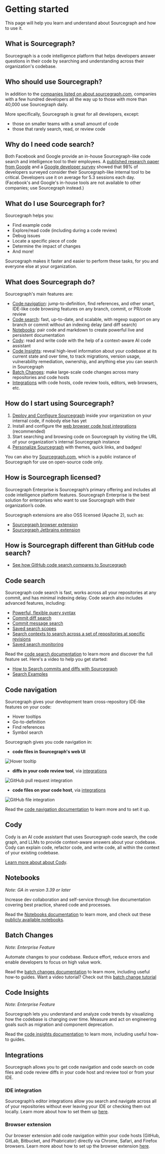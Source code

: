 # Getting started

<p className="subtitle"> This page will help you learn and understand about Sourcegraph and how to use it. </p>

## What is Sourcegraph?

Sourcegraph is a code intelligence platform that helps developers answer questions in their code by searching and understanding across their organization's codebase.

## Who should use Sourcegraph?

In addition to the [companies listed on about.sourcegraph.com](https://about.sourcegraph.com), companies with a few hundred developers all the way up to those with more than 40,000 use Sourcegraph daily.

More specifically, Sourcegraph is great for all developers, except:

- those on smaller teams with a small amount of code
- those that rarely search, read, or review code

## Why do I need code search?

Both Facebook and Google provide an in-house Sourcegraph-like code search and intelligence tool to their employees. A [published research paper from Google](https://static.googleusercontent.com/media/research.google.com/en//pubs/archive/43835.pdf) and a [Google developer survey](https://docs.google.com/document/d/1LQxLk4E3lrb3fIsVKlANu_pUjnILteoWMMNiJQmqNVU/edit#heading=h.xxziwxixfqq3) showed that 98% of developers surveyed consider their Sourcegraph-like internal tool to be critical. Developers use it on average for 5.3 sessions each day. (Facebook's and Google's in-house tools are not available to other companies; use Sourcegraph instead.)

## What do I use Sourcegraph for?

Sourcegraph helps you:

- Find example code
- Explore/read code (including during a code review)
- Debug issues
- Locate a specific piece of code
- Determine the impact of changes
- And more!

Sourcegraph makes it faster and easier to perform these tasks, for you and everyone else at your organization.

## What does Sourcegraph do?

Sourcegraph's main features are:

- [Code navigation](#code-navigation): jump-to-definition, find references, and other smart, IDE-like code browsing features on any branch, commit, or PR/code review
- [Code search](#code-search): fast, up-to-date, and scalable, with regexp support on any branch or commit without an indexing delay (and diff search)
- [Notebooks](#notebooks): pair code and markdown to create powerful live and persistent documentation
- [Cody](#cody): read and write code with the help of a context-aware AI code assistant
- [Code Insights](#code-insights): reveal high-level information about your codebase at its current state and over time, to track migrations, version usage, vulnerability remediation, ownership, and anything else you can search in Sourcegraph
- [Batch Changes](#batch-changes): make large-scale code changes across many repositories and code hosts
- [Integrations](#integrations) with code hosts, code review tools, editors, web browsers, etc.

## How do I start using Sourcegraph?

1. [Deploy and Configure Sourcegraph](../admin/deploy/index.md) inside your organization on your internal code, if nobody else has yet
1. Install and configure the [web browser code host integrations](../integration/browser_extension.md) (recommended)
1. Start searching and browsing code on Sourcegraph by visiting the URL of your organization's internal Sourcegraph instance
1. [Personalize Sourcegraph](personalization/index.md) with themes, quick links, and badges!

You can also try [Sourcegraph.com](https://sourcegraph.com/search), which is a public instance of Sourcegraph for use on open-source code only.

## How is Sourcegraph licensed?

Sourcegraph Enterprise is Sourcegraph’s primary offering and includes all code intelligence platform features. Sourcegraph Enterprise is the best solution for enterprises who want to use Sourcegraph with their organization’s code.

Sourcegraph extensions are also OSS licensed (Apache 2), such as:

- [Sourcegraph browser extension](https://github.com/sourcegraph/sourcegraph/tree/master/client/browser)
- [Sourcegraph Jetbrains extension](https://github.com/sourcegraph/sourcegraph/tree/main/client/jetbrains)

## How is Sourcegraph different than GitHub code search?

- [See how GitHub code search compares to Sourcegraph](./github-vs-sourcegraph)

## Code search

Sourcegraph code search is fast, works across all your repositories at any commit, and has minimal indexing delay. Code search also includes advanced features, including:

- [Powerful, flexible query syntax](../code_search/reference/queries.md)
- [Commit diff search](../code_search/explanations/features.md#commit-diff-search)
- [Commit message search](../code_search/explanations/features.md#commit-message-search)
- [Saved search scopes](../code_search/explanations/features.md#search-scopes)
- [Search contexts to search across a set of repositories at specific revisions](../code_search/explanations/features.md#search-contexts)
- [Saved search monitoring](../code_monitoring/index.md)

Read the [code search documentation](../code_search/index.md) to learn more and discover the full feature set. Here's a video to help you get started:
- [How to Search commits and diffs with Sourcegraph](https://youtu.be/w-RrDz9hyGI)
- [Search Examples](https://sourcegraph.github.io/sourcegraph-search-examples/)

## Code navigation

Sourcegraph gives your development team cross-repository IDE-like features on your code:

- Hover tooltips
- Go-to-definition
- Find references
- Symbol search

Sourcegraph gives you code navigation in:

- **code files in Sourcegraph's web UI**

![Hover tooltip](https://storage.googleapis.com/sourcegraph-assets/code-graph/docs/hover-tooltip.png)

- **diffs in your code review tool**, via [integrations](../integration/index.md)

![GitHub pull request integration](https://storage.googleapis.com/sourcegraph-assets/code-graph/docs/github-pr.png)

- **code files on your code host**, via [integrations](../integration/index.md)

![GitHub file integration](https://storage.googleapis.com/sourcegraph-assets/code-graph/docs/github-file.png)

Read the [code navigation documentation](../code_navigation/index.md) to learn more and to set it up.

## Cody

Cody is an AI code assistant that uses Sourcegraph code search, the code graph, and LLMs to provide context-aware answers about your codebase. Cody can explain code, refactor code, and write code, all within the context of your existing codebase.

[Learn more about about Cody](../cody/overview/index.md).

## Notebooks

_Note: GA in version 3.39 or later_

Increase dev collaboration and self-service through live documentation covering best practice, shared code and processes.

Read the [Notebooks documentation](../notebooks/index.md) to learn more, and check out these [publicly available notebooks](https://sourcegraph.com/notebooks?_ga=2.9922293.1906238367.1667257632-528424761.1615652680&_gl=1*1xalma3*_ga*NTI4NDI0NzYxLjE2MTU2NTI2ODA.*_ga_E82CCDYYS1*MTY2NzI1NzYzMi41NS4xLjE2NjcyNjA3NjIuMC4wLjA.).

## Batch Changes

_Note: Enterprise Feature_

Automate changes to your codebase. Reduce effort, reduce errors and enable developers to focus on high value work.

Read the [batch changes documentation](../batch_changes/index.md) to learn more, including useful how-to guides. Want a video tutorial? Check out this [batch change tutorial](https://www.youtube.com/watch?v=eOmiyXIWTCw)

## Code Insights

_Note: Enterprise Feature_

Sourcegraph lets you understand and analyze code trends by visualizing how the codebase is changing over time. Measure and act on engineering goals such as migration and component deprecation.

Read the [code insights documentation](../code_insights/index.md) to learn more, including useful how-to guides.

## Integrations

Sourcegraph allows you to get code navigation and code search on code files and code review diffs in your code host and review tool or from your IDE.

### IDE integration

Sourcegraph’s editor integrations allow you search and navigate across all of your repositories without ever leaving your IDE or checking them out locally. Learn more about how to set them up [here](../integration/editor.md).

### Browser extension

Our browser extension add code navigation within your code hosts (GitHub, GitLab, Bitbucket, and Phabricator) directly via Chrome, Safari, and Firefox browsers. Learn more about how to set up the browser extension [here](../integration/browser_extension/index.md).
